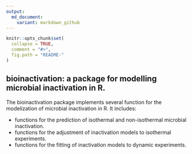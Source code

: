 ```yaml
---
output:
  md_document:
    variant: markdown_github
---
```


<!-- README.md is generated from README.Rmd. Please edit that file -->

```r
knitr::opts_chunk$set(
  collapse = TRUE,
  comment = "#>",
  fig.path = "README-"
)
```

## bioinactivation: a package for modelling microbial inactivation in R.

The bioinactivation package implements several function for the modelization of microbial inactivation in R. It includes:

* functions for the prediction of isothermal and non-isothermal microbial inactivation.
* functions for the adjustment of inactivation models to isothermal experiments.
* functions for the fitting of inactivation models to dynamic experiments.
